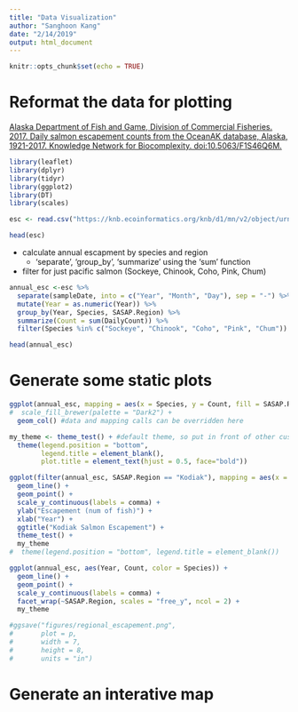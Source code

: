 ```yaml
---
title: "Data Visualization"
author: "Sanghoon Kang"
date: "2/14/2019"
output: html_document
---
```


```r
knitr::opts_chunk$set(echo = TRUE)
```

# Reformat the data for plotting

[Alaska Department of Fish and Game, Division of Commercial Fisheries. 2017. Daily salmon escapement counts from the OceanAK database, Alaska, 1921-2017. Knowledge Network for Biocomplexity. doi:10.5063/F1S46Q6M.](https://knb.ecoinformatics.org/view/doi:10.5063/F1S46Q6M)

```r
library(leaflet)
library(dplyr)
library(tidyr)
library(ggplot2)
library(DT)
library(scales)
```


```r
esc <- read.csv("https://knb.ecoinformatics.org/knb/d1/mn/v2/object/urn%3Auuid%3Af119a05b-bbe7-4aea-93c6-85434dcb1c5e", stringsAsFactors = F)

head(esc)
```

* calculate annual escapment by species and region
    + 'separate', 'group_by', 'summarize' using the 'sum' function
* filter for just pacific salmon (Sockeye, Chinook, Coho, Pink, Chum)

```r
annual_esc <-esc %>% 
  separate(sampleDate, into = c("Year", "Month", "Day"), sep = "-") %>% 
  mutate(Year = as.numeric(Year)) %>% 
  group_by(Year, Species, SASAP.Region) %>% 
  summarize(Count = sum(DailyCount)) %>% 
  filter(Species %in% c("Sockeye", "Chinook", "Coho", "Pink", "Chum"))

head(annual_esc)

```

# Generate some static plots

```r
ggplot(annual_esc, mapping = aes(x = Species, y = Count, fill = SASAP.Region)) +
#  scale_fill_brewer(palette = "Dark2") +
  geom_col() #data and mapping calls can be overridden here
```

```r
my_theme <- theme_test() + #default theme, so put in front of other customization
  theme(legend.position = "bottom", 
        legend.title = element_blank(),
        plot.title = element_text(hjust = 0.5, face="bold"))
```

```r
ggplot(filter(annual_esc, SASAP.Region == "Kodiak"), mapping = aes(x = Year, y = Count, color = Species)) +
  geom_line() +
  geom_point() +
  scale_y_continuous(labels = comma) +
  ylab("Escapement (num of fish)") +
  xlab("Year") +
  ggtitle("Kodiak Salmon Escapement") +
  theme_test() +
  my_theme
#  theme(legend.position = "bottom", legend.title = element_blank())
```

```r
ggplot(annual_esc, aes(Year, Count, color = Species)) +
  geom_line() +
  geom_point() +
  scale_y_continuous(labels = comma) +
  facet_wrap(~SASAP.Region, scales = "free_y", ncol = 2) +
  my_theme

#ggsave("figures/regional_escapement.png", 
#       plot = p,
#       width = 7,
#       height = 8,
#       units = "in")
```


# Generate an interative map